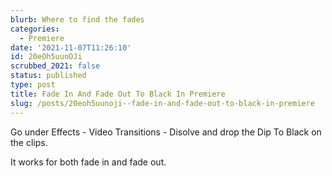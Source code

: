 ```yaml
---
blurb: Where to find the fades
categories:
  - Premiere
date: '2021-11-07T11:26:10'
id: 20eOh5uunOJi
scrubbed_2021: false
status: published
type: post
title: Fade In And Fade Out To Black In Premiere
slug: /posts/20eoh5uunoji--fade-in-and-fade-out-to-black-in-premiere
---
```


Go under Effects - Video Transitions - Disolve and drop the Dip To Black on the clips. 

It works for both fade in and fade out.

